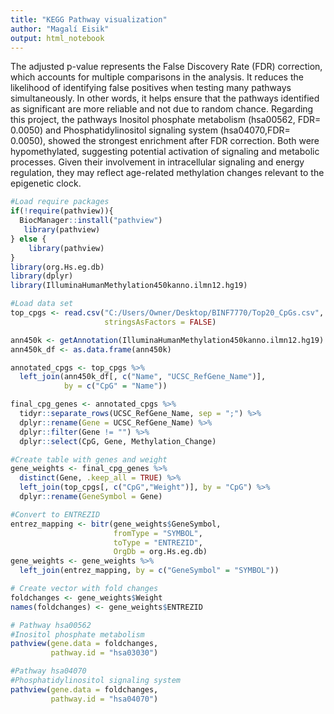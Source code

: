---
title: "KEGG Pathway visualization"
author: "Magalí Eisik"
output: html_notebook
---


The adjusted p-value represents the False Discovery Rate (FDR) correction, which accounts for multiple comparisons in the analysis. It reduces the likelihood of identifying false positives when testing many pathways simultaneously. In other words, it helps ensure that the pathways identified as significant are more reliable and not due to random chance.
Regarding this project, the pathways Inositol phosphate metabolism (hsa00562, FDR= 0.0050) and Phosphatidylinositol signaling system (hsa04070,FDR= 0.0050), showed the strongest enrichment after FDR correction. Both were hypomethylated, suggesting potential activation of signaling and metabolic processes. Given their involvement in intracellular signaling and energy regulation, they may reflect age-related methylation changes relevant to the epigenetic clock.


```{r}
#Load require packages
if(!require(pathview)){
  BiocManager::install("pathview")
   library(pathview)
} else {
    library(pathview)
}
library(org.Hs.eg.db)
library(dplyr)
library(IlluminaHumanMethylation450kanno.ilmn12.hg19)
```

```{r}
#Load data set
top_cpgs <- read.csv("C:/Users/Owner/Desktop/BINF7770/Top20_CpGs.csv",
                     stringsAsFactors = FALSE)

```

```{r}

ann450k <- getAnnotation(IlluminaHumanMethylation450kanno.ilmn12.hg19)
ann450k_df <- as.data.frame(ann450k)

annotated_cpgs <- top_cpgs %>%
  left_join(ann450k_df[, c("Name", "UCSC_RefGene_Name")],
            by = c("CpG" = "Name"))

final_cpg_genes <- annotated_cpgs %>%
  tidyr::separate_rows(UCSC_RefGene_Name, sep = ";") %>%
  dplyr::rename(Gene = UCSC_RefGene_Name) %>%
  dplyr::filter(Gene != "") %>%
  dplyr::select(CpG, Gene, Methylation_Change)
```



```{r}
#Create table with genes and weight
gene_weights <- final_cpg_genes %>%
  distinct(Gene, .keep_all = TRUE) %>%
  left_join(top_cpgs[, c("CpG","Weight")], by = "CpG") %>%  
  dplyr::rename(GeneSymbol = Gene)
```

```{r message=FALSE,warning=FALSE}
#Convert to ENTREZID
entrez_mapping <- bitr(gene_weights$GeneSymbol,
                       fromType = "SYMBOL",
                       toType = "ENTREZID",
                       OrgDb = org.Hs.eg.db)
gene_weights <- gene_weights %>%
  left_join(entrez_mapping, by = c("GeneSymbol" = "SYMBOL"))

```
```{r}
# Create vector with fold changes
foldchanges <- gene_weights$Weight
names(foldchanges) <- gene_weights$ENTREZID

```



```{r}
# Pathway hsa00562
#Inositol phosphate metabolism
pathview(gene.data = foldchanges,
         pathway.id = "hsa03030")
```

```{r}
#Pathway hsa04070
#Phosphatidylinositol signaling system
pathview(gene.data = foldchanges,
         pathway.id = "hsa04070")
```

